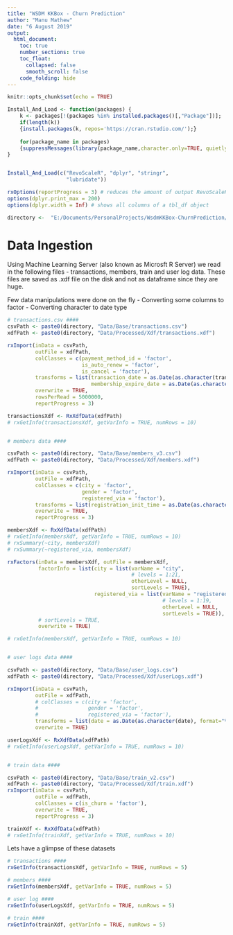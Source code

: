 ```yaml
---
title: "WSDM KKBox - Churn Prediction"
author: "Manu Mathew"
date: "6 August 2019"
output:
  html_document:
    toc: true
    number_sections: true
    toc_float:
      collapsed: false
      smooth_scroll: false
    code_folding: hide
---
```


```r
knitr::opts_chunk$set(echo = TRUE)

Install_And_Load <- function(packages) {
    k <- packages[!(packages %in% installed.packages()[,"Package"])];
    if(length(k))
    {install.packages(k, repos='https://cran.rstudio.com/');}
    
    for(package_name in packages)
    {suppressMessages(library(package_name,character.only=TRUE, quietly = TRUE));}
}


Install_And_Load(c("RevoScaleR", "dplyr", "stringr",
                   "lubridate"))

rxOptions(reportProgress = 3) # reduces the amount of output RevoScaleR produces
options(dplyr.print_max = 200)
options(dplyr.width = Inf) # shows all columns of a tbl_df object

directory <-  "E:/Documents/PersonalProjects/WsdmKKBox-ChurnPrediction/"

```

# Data Ingestion 

Using Machine Learning Server (also known as Microsft R Server) we read in the following files - transactions, members, train and user log data. These files are saved as .xdf file on the disk and not as dataframe since they are huge. 

Few data manipulations were done on the fly
- Converting some columns to factor
- Converting character to date type

```r

# transactions.csv ####
csvPath <- paste0(directory, "Data/Base/transactions.csv") 
xdfPath <- paste0(directory, "Data/Processed/Xdf/transactions.xdf")

rxImport(inData = csvPath,
         outFile = xdfPath,
         colClasses = c(payment_method_id = 'factor',
                        is_auto_renew = 'factor',
                        is_cancel = 'factor'),
         transforms = list(transaction_date = as.Date(as.character(transaction_date), format="%Y%m%d"),
                           membership_expire_date = as.Date(as.character(membership_expire_date), format="%Y%m%d")),
         overwrite = TRUE,
         rowsPerRead = 5000000,
         reportProgress = 3)

transactionsXdf <- RxXdfData(xdfPath)
# rxGetInfo(transactionsXdf, getVarInfo = TRUE, numRows = 10)


# members data ####

csvPath <- paste0(directory, "Data/Base/members_v3.csv")
xdfPath <- paste0(directory, "Data/Processed/Xdf/members.xdf")

rxImport(inData = csvPath,
         outFile = xdfPath,
         colClasses = c(city = 'factor',
                        gender = 'factor',
                        registered_via = 'factor'),
         transforms = list(registration_init_time = as.Date(as.character(registration_init_time), format="%Y%m%d")),
         overwrite = TRUE, 
         reportProgress = 3)

membersXdf <- RxXdfData(xdfPath)
# rxGetInfo(membersXdf, getVarInfo = TRUE, numRows = 10)
# rxSummary(~city, membersXdf)
# rxSummary(~registered_via, membersXdf)

rxFactors(inData = membersXdf, outFile = membersXdf,
          factorInfo = list(city = list(varName = "city",
                                        # levels = 1:21, 
                                        otherLevel = NULL,
                                        sortLevels = TRUE),
                            registered_via = list(varName = "registered_via",
                                                  # levels = 1:19, 
                                                  otherLevel = NULL,
                                                  sortLevels = TRUE)),
          # sortLevels = TRUE,
          overwrite = TRUE)

# rxGetInfo(membersXdf, getVarInfo = TRUE, numRows = 10)


# user logs data ####

csvPath <- paste0(directory, "Data/Base/user_logs.csv")
xdfPath <- paste0(directory, "Data/Processed/Xdf/userLogs.xdf")

rxImport(inData = csvPath,
         outFile = xdfPath,
         # colClasses = c(city = 'factor',
         #                gender = 'factor',
         #                registered_via = 'factor'),
         transforms = list(date = as.Date(as.character(date), format="%Y%m%d")),
         overwrite = TRUE)

userLogsXdf <- RxXdfData(xdfPath)
# rxGetInfo(userLogsXdf, getVarInfo = TRUE, numRows = 10)


# train data ####

csvPath <- paste0(directory, "Data/Base/train_v2.csv")
xdfPath <- paste0(directory, "Data/Processed/Xdf/train.xdf")
rxImport(inData = csvPath,
         outFile = xdfPath,
         colClasses = c(is_churn = 'factor'),
         overwrite = TRUE, 
         reportProgress = 3)

trainXdf <- RxXdfData(xdfPath)
# rxGetInfo(trainXdf, getVarInfo = TRUE, numRows = 10)

```


Lets have a glimpse of these datasets

```r
# transactions ####
rxGetInfo(transactionsXdf, getVarInfo = TRUE, numRows = 5)

# members ####
rxGetInfo(membersXdf, getVarInfo = TRUE, numRows = 5)

# user log ####
rxGetInfo(userLogsXdf, getVarInfo = TRUE, numRows = 5)

# train ####
rxGetInfo(trainXdf, getVarInfo = TRUE, numRows = 5)

```


